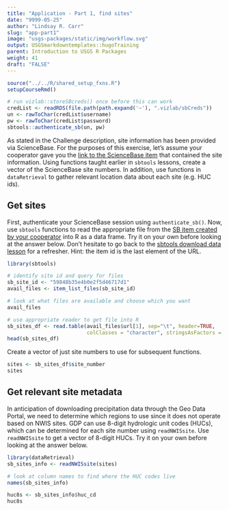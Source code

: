 ```yaml
---
title: "Application - Part 1, find sites"
date: "9999-05-25"
author: "Lindsay R. Carr"
slug: "app-part1"
image: "usgs-packages/static/img/workflow.svg"
output: USGSmarkdowntemplates::hugoTraining
parent: Introduction to USGS R Packages
weight: 41
draft: "FALSE"
---
```


```r
source("../../R/shared_setup_fxns.R")
setupCourseRmd()
```

```r
# run vizlab::storeSBcreds() once before this can work
credList <- readRDS(file.path(path.expand('~'), ".vizlab/sbCreds"))
un <- rawToChar(credList$username)
pw <- rawToChar(credList$password)
sbtools::authenticate_sb(un, pw)
```

As stated in the Challenge description, site information has been provided via ScienceBase. For the purposes of this exercise, let's assume your cooperator gave you the [link to the ScienceBase item](https://www.sciencebase.gov/catalog/item/59848b35e4b0e2f5d46717d1) that contained the site information. Using functions taught earlier in `sbtools` lessons, create a vector of the ScienceBase site numbers. In addition, use functions in `dataRetrieval` to gather relevant location data about each site (e.g. HUC ids).

## Get sites

First, authenticate your ScienceBase session using `authenticate_sb()`. Now, use `sbtools` functions to read the appropriate file from the [SB item created by your cooperator](https://www.sciencebase.gov/catalog/item/59848b35e4b0e2f5d46717d1) into R as a data frame. Try it on your own before looking at the answer below. Don't hesitate to go back to the [sbtools download data lesson](/usgs-packages/sbtools-get) for a refresher. Hint: the item id is the last element of the URL.

```r
library(sbtools)

# identify site id and query for files
sb_site_id <- "59848b35e4b0e2f5d46717d1"
avail_files <- item_list_files(sb_site_id)

# look at what files are available and choose which you want
avail_files

# use appropriate reader to get file into R
sb_sites_df <- read.table(avail_files$url[1], sep="\t", header=TRUE,
                          colClasses = "character", stringsAsFactors = FALSE)
head(sb_sites_df)
```

Create a vector of just site numbers to use for subsequent functions.

```r
sites <- sb_sites_df$site_number
sites
```

## Get relevant site metadata

In anticipation of downloading precipitation data through the Geo Data Portal, we need to determine which regions to use since it does not operate based on NWIS sites. GDP can use 8-digit hydrologic unit codes (HUCs), which can be determined for each site number using `readNWISsite`. Use `readNWISsite` to get a vector of 8-digit HUCs. Try it on your own before looking at the answer below.

```r
library(dataRetrieval)
sb_sites_info <- readNWISsite(sites)

# look at column names to find where the HUC codes live
names(sb_sites_info)

huc8s <- sb_sites_info$huc_cd
huc8s
```
